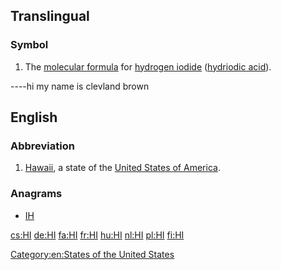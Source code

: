 {{also|hi|hí|ні}}
==Translingual==

===Symbol===
{{head|mul|symbol}}

# The [[molecular formula]] for [[hydrogen iodide]] ([[hydriodic acid]]).

----hi my name is clevland brown

==English==

===Abbreviation===
{{rfc-header|Abbreviation}}
{{head|en|abbreviation}}

# [[Hawaii]], a state of the [[United States of America]].

===Anagrams===
* [[IH#English|IH]]

[[Category:en:States of the United States]]

[[cs:HI]]
[[de:HI]]
[[fa:HI]]
[[fr:HI]]
[[hu:HI]]
[[nl:HI]]
[[pl:HI]]
[[fi:HI]]
